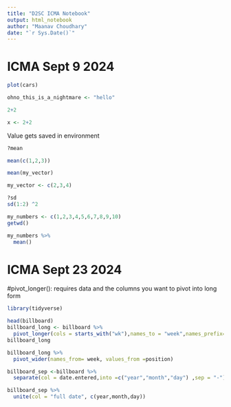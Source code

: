 ```yaml
---
title: "D2SC ICMA Notebook"
output: html_notebook
author: "Maanav Choudhary"
date: "`r Sys.Date()`"
---
```


# ICMA Sept 9 2024

```r
plot(cars)
```

```r
ohno_this_is_a_nightmare <- "hello"
```


```r
2+2
```

```r
x <- 2+2
```
Value gets saved in environment
```r
?mean
```

```r
mean(c(1,2,3))
```
```r
mean(my_vector)
```

```r
my_vector <- c(2,3,4)
```

```r
?sd
sd(1:2) ^2
```

```r
my_numbers <- c(1,2,3,4,5,6,7,8,9,10)
getwd()
```

```r
my_numbers %>%
  mean()
```


# ICMA Sept 23 2024
 #pivot_longer(): requires data and the columns you want to pivot into long form

```r
library(tidyverse)
```
```r
head(billboard)
billboard_long <- billboard %>%
  pivot_longer(cols = starts_with("wk"),names_to = "week",names_prefix= "wk", values_to = "position",values_drop_na= TRUE)
billboard_long
```
```r
billboard_long %>%
  pivot_wider(names_from= week, values_from =position)
```

```r
billboard_sep <-billboard %>%
  separate(col = date.entered,into =c("year","month","day") ,sep = "-")
```

```r
billboard_sep %>%
  unite(col = "full date", c(year,month,day))

```


